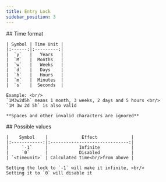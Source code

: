 ```yaml
---
title: Entry Lock
sidebar_position: 3
---
```


<div className={"tw-flex"}>
  <div className={"tw-w-full"}>
    ## Time format

    | Symbol | Time Unit |
    |:------:|:---------:|
    |  `y`   |   Years   |
    |  `M`   |  Months   |
    |  `w`   |   Weeks   |
    |  `d`   |   Days    |
    |  `h`   |   Hours   |
    |  `m`   |  Minutes  |
    |  `s`   |  Seconds  |

    Example: <br/>
    `1M3w2d5h` means 1 month, 3 weeks, 2 days and 5 hours <br/>
    `1M 3w 2d 5h` is also valid

    **Spaces and other invalid characters are ignored**
  </div>
  <div className={"tw-w-full tw-border-l tw-border-solid tw-border-button-dark tw-pl-4"}>
    ## Possible values

    |    Symbol    |             Effect             |
    |:------------:|:------------------------------:|
    |     `-1`     |            Infinite            |
    |     `0`      |            Disabled            |
    | `<timeunit>` | Calculated time<br/>from above |

    Setting the lock to `-1` will make it infinite, <br/>
    Setting it to `0` will disable it
  </div>
</div>
